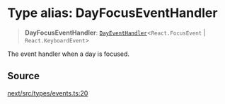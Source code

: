 # Type alias: DayFocusEventHandler

> **DayFocusEventHandler**: [`DayEventHandler`](/api/next/type-aliases/DayEventHandler.mdx)\<`React.FocusEvent` \| `React.KeyboardEvent`\>

The event handler when a day is focused.

## Source

[next/src/types/events.ts:20](https://github.com/gpbl/react-day-picker/blob/6515ed496/next/src/types/events.ts#L20)
